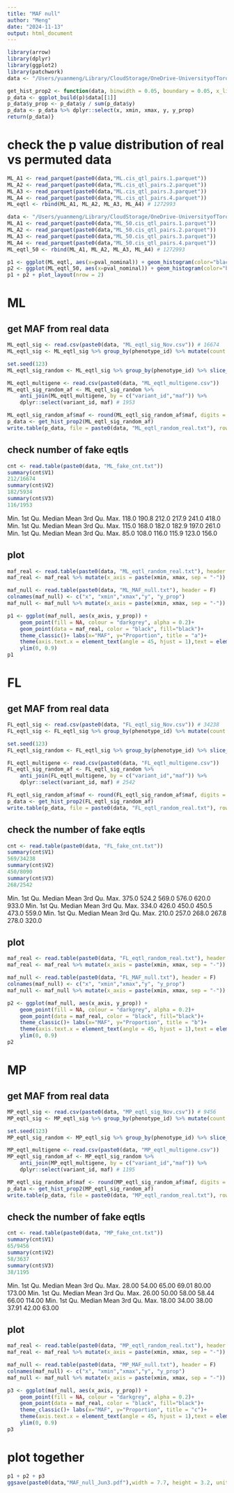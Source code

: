 ```yaml
---
title: "MAF null"
author: "Meng"
date: "2024-11-13"
output: html_document
---
```


```r
library(arrow)
library(dplyr)
library(ggplot2)
library(patchwork)
data <- "/Users/yuanmeng/Library/CloudStorage/OneDrive-UniversityofToronto/Manuscripts/rumex_eqtl/eqtl/"
```

```r
get_hist_prop2 <- function(data, binwidth = 0.05, boundary = 0.05, x_limits = c(0.05, 0.5)) {p <- ggplot(data, aes(x = maf)) + geom_histogram(binwidth = binwidth, boundary = boundary) + scale_x_continuous(limits = x_limits)
p_data <- ggplot_build(p)$data[[1]]
p_data$y_prop <- p_data$y / sum(p_data$y)
p_data <- p_data %>% dplyr::select(x, xmin, xmax, y, y_prop)
return(p_data)}
```


# check the p value distribution of real vs permuted data
```r
ML_A1 <- read_parquet(paste0(data,"ML.cis_qtl_pairs.1.parquet"))
ML_A2 <- read_parquet(paste0(data,"ML.cis_qtl_pairs.2.parquet"))
ML_A3 <- read_parquet(paste0(data,"ML.cis_qtl_pairs.3.parquet"))
ML_A4 <- read_parquet(paste0(data,"ML.cis_qtl_pairs.4.parquet"))
ML_eqtl <- rbind(ML_A1, ML_A2, ML_A3, ML_A4) # 1272993

data <- "/Users/yuanmeng/Library/CloudStorage/OneDrive-UniversityofToronto/Manuscripts/rumex_eqtl/ml/"
ML_A1 <- read_parquet(paste0(data,"ML_50.cis_qtl_pairs.1.parquet"))
ML_A2 <- read_parquet(paste0(data,"ML_50.cis_qtl_pairs.2.parquet"))
ML_A3 <- read_parquet(paste0(data,"ML_50.cis_qtl_pairs.3.parquet"))
ML_A4 <- read_parquet(paste0(data,"ML_50.cis_qtl_pairs.4.parquet"))
ML_eqtl_50 <- rbind(ML_A1, ML_A2, ML_A3, ML_A4) # 1272993

p1 <- ggplot(ML_eqtl, aes(x=pval_nominal)) + geom_histogram(color="black", fill="white", binwidth = 0.005) + theme_classic() + xlab("p-value")+ggtitle("real")
p2 <- ggplot(ML_eqtl_50, aes(x=pval_nominal)) + geom_histogram(color="black", fill="white", binwidth = 0.005) + theme_classic() + xlab("p-value")+ggtitle("1 permutation")
p1 + p2 + plot_layout(nrow = 2)
```


# ML
## get MAF from real data
```r
ML_eqtl_sig <- read.csv(paste0(data, "ML_eqtl_sig_Nov.csv")) # 16674
ML_eqtl_sig <- ML_eqtl_sig %>% group_by(phenotype_id) %>% mutate(count = n()) %>% ungroup() %>% filter(count <= 10) # 5934

set.seed(123)
ML_eqtl_sig_random <- ML_eqtl_sig %>% group_by(phenotype_id) %>% slice_sample(n = 1)  # 2047

ML_eqtl_multigene <- read.csv(paste0(data, "ML_eqtl_multigene.csv"))
ML_eqtl_sig_random_af <- ML_eqtl_sig_random %>% 
    anti_join(ML_eqtl_multigene, by = c("variant_id","maf")) %>%
    dplyr::select(variant_id, maf) # 1953

ML_eqtl_sig_random_af$maf <- round(ML_eqtl_sig_random_af$maf, digits = 3)
p_data <- get_hist_prop2(ML_eqtl_sig_random_af)
write.table(p_data, file = paste0(data, "ML_eqtl_random_real.txt"), row.names = FALSE, quote = FALSE, sep = "\t", col.names = T) 
```

## check number of fake eqtls
```r
cnt <- read.table(paste0(data, "ML_fake_cnt.txt"))
summary(cnt$V1)
212/16674
summary(cnt$V2)
182/5934
summary(cnt$V3)
116/1953
```
   Min. 1st Qu.  Median    Mean 3rd Qu.    Max. 
  118.0   190.8   212.0   217.9   241.0   418.0 
   Min. 1st Qu.  Median    Mean 3rd Qu.    Max. 
  115.0   168.0   182.0   182.9   197.0   261.0 
   Min. 1st Qu.  Median    Mean 3rd Qu.    Max. 
   85.0   108.0   116.0   115.9   123.0   156.0 
   
## plot
```r
maf_real <- read.table(paste0(data, "ML_eqtl_random_real.txt"), header = T)
maf_real <- maf_real %>% mutate(x_axis = paste(xmin, xmax, sep = "-"))

maf_null <- read.table(paste0(data, "ML_MAF_null.txt"), header = F)
colnames(maf_null) <- c("x", "xmin","xmax","y", "y_prop")
maf_null <- maf_null %>% mutate(x_axis = paste(xmin, xmax, sep = "-"))

p1 <- ggplot(maf_null, aes(x_axis, y_prop)) + 
    geom_point(fill = NA, colour = "darkgrey", alpha = 0.2)+
    geom_point(data = maf_real, color = "black", fill="black")+ 
    theme_classic()+ labs(x="MAF", y="Proportion", title = "a")+
    theme(axis.text.x = element_text(angle = 45, hjust = 1),text = element_text(size = 10))+
    ylim(0, 0.9)
p1
```

# FL
## get MAF from real data
```r
FL_eqtl_sig <- read.csv(paste0(data, "FL_eqtl_sig_Nov.csv")) # 34238
FL_eqtl_sig <- FL_eqtl_sig %>% group_by(phenotype_id) %>% mutate(count = n()) %>% ungroup() %>% filter(count <= 10) # 8090

set.seed(123)
FL_eqtl_sig_random <- FL_eqtl_sig %>% group_by(phenotype_id) %>% slice_sample(n = 1)  # 2677

FL_eqtl_multigene <- read.csv(paste0(data, "FL_eqtl_multigene.csv"))
FL_eqtl_sig_random_af <- FL_eqtl_sig_random %>% 
    anti_join(FL_eqtl_multigene, by = c("variant_id","maf")) %>%
    dplyr::select(variant_id, maf) # 2542

FL_eqtl_sig_random_af$maf <- round(FL_eqtl_sig_random_af$maf, digits = 3)
p_data <- get_hist_prop2(FL_eqtl_sig_random_af)
write.table(p_data, file = paste0(data, "FL_eqtl_random_real.txt"), row.names = FALSE, quote = FALSE, sep = "\t", col.names = T) 
```

## check the number of fake eqtls
```r
cnt <- read.table(paste0(data, "FL_fake_cnt.txt"))
summary(cnt$V1)
569/34238
summary(cnt$V2)
450/8090
summary(cnt$V3)
268/2542
```
   Min. 1st Qu.  Median    Mean 3rd Qu.    Max. 
  375.0   524.2   569.0   576.0   620.0   933.0 
   Min. 1st Qu.  Median    Mean 3rd Qu.    Max. 
  334.0   426.0   450.0   450.5   473.0   559.0
     Min. 1st Qu.  Median    Mean 3rd Qu.    Max. 
  210.0   257.0   268.0   267.8   278.0   320.0
  
## plot
```r
maf_real <- read.table(paste0(data, "FL_eqtl_random_real.txt"), header = T)
maf_real <- maf_real %>% mutate(x_axis = paste(xmin, xmax, sep = "-"))

maf_null <- read.table(paste0(data, "FL_MAF_null.txt"), header = F)
colnames(maf_null) <- c("x", "xmin","xmax","y", "y_prop")
maf_null <- maf_null %>% mutate(x_axis = paste(xmin, xmax, sep = "-"))

p2 <- ggplot(maf_null, aes(x_axis, y_prop)) + 
    geom_point(fill = NA, colour = "darkgrey", alpha = 0.2)+
    geom_point(data = maf_real, color = "black", fill="black")+ 
    theme_classic()+ labs(x="MAF", y="Proportion", title = "b")+
    theme(axis.text.x = element_text(angle = 45, hjust = 1),text = element_text(size = 10))+
    ylim(0, 0.9)
p2
```


# MP
## get MAF from real data
```r
MP_eqtl_sig <- read.csv(paste0(data, "MP_eqtl_sig_Nov.csv")) # 9456
MP_eqtl_sig <- MP_eqtl_sig %>% group_by(phenotype_id) %>% mutate(count = n()) %>% ungroup() %>% filter(count <= 10) # 3637

set.seed(123)
MP_eqtl_sig_random <- MP_eqtl_sig %>% group_by(phenotype_id) %>% slice_sample(n = 1)  # 1257

MP_eqtl_multigene <- read.csv(paste0(data, "MP_eqtl_multigene.csv"))
MP_eqtl_sig_random_af <- MP_eqtl_sig_random %>% 
    anti_join(MP_eqtl_multigene, by = c("variant_id","maf")) %>%
    dplyr::select(variant_id, maf) # 1195

MP_eqtl_sig_random_af$maf <- round(MP_eqtl_sig_random_af$maf, digits = 3)
p_data <- get_hist_prop2(MP_eqtl_sig_random_af)
write.table(p_data, file = paste0(data, "MP_eqtl_random_real.txt"), row.names = FALSE, quote = FALSE, sep = "\t", col.names = T) 
```

## check the number of fake eqtls
```r
cnt <- read.table(paste0(data, "MP_fake_cnt.txt"))
summary(cnt$V1)
65/9456
summary(cnt$V2)
58/3637
summary(cnt$V3)
38/1195
```
   Min. 1st Qu.  Median    Mean 3rd Qu.    Max. 
  28.00   54.00   65.00   69.01   80.00  173.00
   Min. 1st Qu.  Median    Mean 3rd Qu.    Max. 
  26.00   50.00   58.00   58.44   66.00  114.00
   Min. 1st Qu.  Median    Mean 3rd Qu.    Max. 
  18.00   34.00   38.00   37.91   42.00   63.00   

## plot
```r
maf_real <- read.table(paste0(data, "MP_eqtl_random_real.txt"), header = T)
maf_real <- maf_real %>% mutate(x_axis = paste(xmin, xmax, sep = "-"))

maf_null <- read.table(paste0(data, "MP_MAF_null.txt"), header = F)
colnames(maf_null) <- c("x", "xmin","xmax","y", "y_prop")
maf_null <- maf_null %>% mutate(x_axis = paste(xmin, xmax, sep = "-"))

p3 <- ggplot(maf_null, aes(x_axis, y_prop)) + 
    geom_point(fill = NA, colour = "darkgrey", alpha = 0.2)+
    geom_point(data = maf_real, color = "black", fill="black")+ 
    theme_classic()+ labs(x="MAF", y="Proportion", title = "c")+
    theme(axis.text.x = element_text(angle = 45, hjust = 1),text = element_text(size = 10))+
    ylim(0, 0.9)
p3
```

# plot together
```r
p1 + p2 + p3
ggsave(paste0(data,"MAF_null_Jun3.pdf"),width = 7.7, height = 3.2, units = c("in"))
```